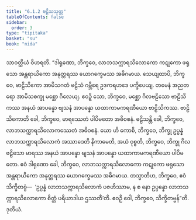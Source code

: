 ```yaml
---
title: "6.1.2 ဗဠိသသုတ္တ"
tableOfContents: false
sidebar:
  order: 3
type: "tipitaka"
basket: "su"
book: "nida"
---
```



<DynamicBreadcrumb />

<Division number="158" book="nida">

<Paragraph number="1023" book="nida">
သာဝတ္ထိယံ ဝိဟရတိ. “ဒါရုဏော, ဘိက္ခဝေ, လာဘသက္ကာရသိလောကော ကဋုကော ဖရုသော အန္တရာယိကော အနုတ္တရဿ ယောဂက္ခေမဿ အဓိဂမာယ. သေယျထာပိ, ဘိက္ခဝေ, ဗာဠိသိကော အာမိသဂတံ ဗဠိသံ ဂမ္ဘီရေ ဥဒကရဟဒေ ပက္ခိပေယျ. တမေနံ အညတရော အာမိသစက္ခု မစ္ဆော ဂိလေယျ. ဧဝဉှိ သော, ဘိက္ခဝေ, မစ္ဆော ဂိလဗဠိသော ဗာဠိသိကဿ အနယံ အာပန္နော ဗျသနံ အာပန္နော ယထာကာမကရဏီယော ဗာဠိသိကဿ.
</Paragraph>

<Paragraph number="1024" book="nida">
ဗာဠိသိကောတိ ခေါ, ဘိက္ခဝေ, မာရဿေတံ ပါပိမတော အဓိဝစနံ. ဗဠိသန္တိ ခေါ, ဘိက္ခဝေ, လာဘသက္ကာရသိလောကဿေတံ အဓိဝစနံ. ယော ဟိ ကောစိ, ဘိက္ခဝေ, ဘိက္ခု ဥပ္ပန္နံ လာဘသက္ကာရသိလောကံ အဿာဒေတိ နိကာမေတိ, အယံ ဝုစ္စတိ, ဘိက္ခဝေ, ဘိက္ခု ဂိလဗဠိသော မာရဿ အနယံ အာပန္နော ဗျသနံ အာပန္နော ယထာကာမကရဏီယော ပါပိမတော. ဧဝံ ဒါရုဏော ခေါ, ဘိက္ခဝေ, လာဘသက္ကာရသိလောကော ကဋုကော ဖရုသော အန္တရာယိကော အနုတ္တရဿ ယောဂက္ခေမဿ အဓိဂမာယ. တသ္မာတိဟ, ဘိက္ခဝေ, ဧဝံ သိက္ခိတဗ္ဗံ—  ‘ဥပ္ပန္နံ လာဘသက္ကာရသိလောကံ ပဇဟိဿာမ, န စ နော ဥပ္ပန္နော လာဘသက္ကာရသိလောကော စိတ္တံ ပရိယာဒါယ ဌဿတီ’တိ. ဧဝဉှိ ဝေါ, ဘိက္ခဝေ, သိက္ခိတဗ္ဗန်”တိ.

</Paragraph>
</Division>

<Paragraph number="1025" type="center" book="nida">
ဒုတိယံ.
</Paragraph>